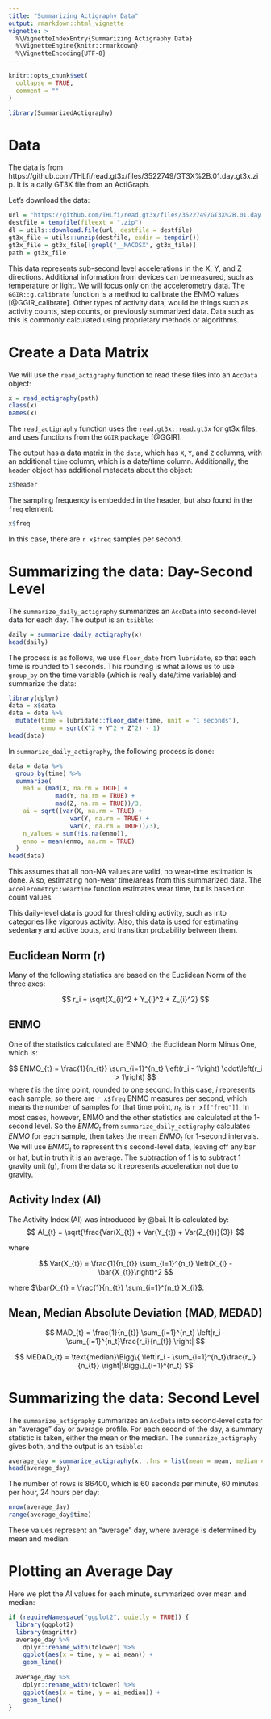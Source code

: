 ```yaml
---
title: "Summarizing Actigraphy Data"
output: rmarkdown::html_vignette
vignette: >
  %\VignetteIndexEntry{Summarizing Actigraphy Data}
  %\VignetteEngine{knitr::rmarkdown}
  %\VignetteEncoding{UTF-8}
---
```


```r
knitr::opts_chunk$set(
  collapse = TRUE,
  comment = ""
)
```

```r
library(SummarizedActigraphy)
```

# Data

The data is from https://github.com/THLfi/read.gt3x/files/3522749/GT3X%2B.01.day.gt3x.zip.  It is a daily GT3X file from an ActiGraph. 

Let's download the data:

```r
url = "https://github.com/THLfi/read.gt3x/files/3522749/GT3X%2B.01.day.gt3x.zip"
destfile = tempfile(fileext = ".zip")
dl = utils::download.file(url, destfile = destfile)
gt3x_file = utils::unzip(destfile, exdir = tempdir())
gt3x_file = gt3x_file[!grepl("__MACOSX", gt3x_file)]
path = gt3x_file
```

This data represents sub-second level accelerations in the X, Y, and Z directions.  Additional information from devices can be measured, such as temperature or light.  We will focus only on the accelerometry data.  The `GGIR::g.calibrate` function is a method to calibrate the ENMO values [@GGIR_calibrate].  Other types of activity data, would be things such as activity counts, step counts, or previously summarized data.  Data such as this is commonly calculated using proprietary methods or algorithms.  

# Create a Data Matrix

We will use the `read_actigraphy` function to read these files into an `AccData` object:

```r
x = read_actigraphy(path)
class(x)
names(x)
```

The `read_actigraphy` function uses the `read.gt3x::read.gt3x` for gt3x files, and uses functions from the `GGIR` package [@GGIR].  

The output has a data matrix in the `data`, which has `X`, `Y`, and `Z` columns, with an additional `time` column, which is a date/time column.  Additionally, the `header` object has additional metadata about the object:


```r
x$header
```

The sampling frequency is embedded in the header, but also found in the `freq` element:
```r
x$freq
```

In this case, there are `r x$freq` samples per second.

# Summarizing the data: Day-Second Level

The `summarize_daily_actigraphy` summarizes an `AccData` into second-level data for each day.   The output is an `tsibble`:

```r
daily = summarize_daily_actigraphy(x)
head(daily)
```

The process is as follows, we use `floor_date` from `lubridate`, so that each time is rounded to 1 seconds.  This rounding is what allows us to use `group_by` on the time variable (which is really date/time variable) and summarize the data:

```r
library(dplyr)
data = x$data
data = data %>% 
  mutate(time = lubridate::floor_date(time, unit = "1 seconds"),
         enmo = sqrt(X^2 + Y^2 + Z^2) - 1)
head(data)
```

In `summarize_daily_actigraphy`, the following process is done:

```r
data = data %>%
  group_by(time) %>%
  summarize(
    mad = (mad(X, na.rm = TRUE) + 
             mad(Y, na.rm = TRUE) +
             mad(Z, na.rm = TRUE))/3,
    ai = sqrt((var(X, na.rm = TRUE) + 
                 var(Y, na.rm = TRUE) + 
                 var(Z, na.rm = TRUE))/3),
    n_values = sum(!is.na(enmo)),
    enmo = mean(enmo, na.rm = TRUE)
  )
head(data)
```

This assumes that all non-NA values are valid, no wear-time estimation is done.  Also, estimating non-wear time/areas from this summarized data.  The `accelerometry::weartime` function estimates wear time, but is based on count values.  

This daily-level data is good for thresholding activity, such as into categories like vigorous activity.  Also, this data is used for estimating sedentary and active bouts, and transition probability between them.   

## Euclidean Norm (r)

Many of the following statistics are based on the Euclidean Norm of the three axes:

$$
r_i = \sqrt{X_{i}^2 + Y_{i}^2 + Z_{i}^2}
$$

## ENMO 

One of the statistics calculated are ENMO, the Euclidean Norm Minus One, which is:

$$
ENMO_{t} = \frac{1}{n_{t}} \sum_{i=1}^{n_t} \left(r_i - 1\right) \cdot\left(r_i > 1\right)
$$
where $t$ is the time point, rounded to one second.  In this case, $i$ represents each sample, so there are `r x$freq` ENMO measures per second, which means the number of samples for that time point, $n_{t}$, is `r x[["freq"]]`.  In most cases, however, ENMO and the other statistics are calculated at the 1-second level.  So the $ENMO_{t}$ from `summarize_daily_actigraphy` calculates $ENMO$ for each sample, then takes the mean $ENMO_{t}$ for 1-second intervals.  We will use $ENMO_{t}$ to represent this second-level data, leaving off any bar or hat, but in truth it is an average.  The subtraction of $1$ is to subtract $1$ gravity unit (g), from the data so it represents acceleration not due to gravity.

## Activity Index (AI)

The Activity Index (AI) was introduced by @bai.  It is calculated by:
$$
AI_{t} = \sqrt{\frac{Var(X_{t}) + Var(Y_{t}) + Var(Z_{t})}{3}}
$$

where 

$$
Var(X_{t}) = \frac{1}{n_{t}} \sum_{i=1}^{n_t} \left(X_{i} - \bar{X_{t}}\right)^2
$$

where $\bar{X_{t} = \frac{1}{n_{t}} \sum_{i=1}^{n_t} X_{i}$.  

## Mean, Median Absolute Deviation (MAD, MEDAD)


$$
MAD_{t} = \frac{1}{n_{t}} \sum_{i=1}^{n_t} \left|r_i - \sum_{i=1}^{n_t}\frac{r_i}{n_{t}} \right|
$$

$$
MEDAD_{t} = \text{median}\Bigg\{ \left|r_i - \sum_{i=1}^{n_t}\frac{r_i}{n_{t}} \right|\Bigg\}_{i=1}^{n_t}
$$

# Summarizing the data: Second Level

The `summarize_actigraphy` summarizes an `AccData` into second-level data for an "average" day or average profile.   For each second of the day, a summary statistic is taken, either the mean or the median.  The `summarize_actigraphy` gives both, and the output is an `tsibble`:

```r
average_day = summarize_actigraphy(x, .fns = list(mean = mean, median = median),)
head(average_day)
```

The number of rows is 86400, which is 60 seconds per minute, 60 minutes per hour, 24 hours per day: 

```r
nrow(average_day)
range(average_day$time)
```

These values represent an "average" day, where average is determined by mean and median.  

# Plotting an Average Day

Here we plot the AI values for each minute, summarized over mean and median:

```r
if (requireNamespace("ggplot2", quietly = TRUE)) {
  library(ggplot2)
  library(magrittr)
  average_day %>%
    dplyr::rename_with(tolower) %>% 
    ggplot(aes(x = time, y = ai_mean)) +
    geom_line()
  
  average_day %>%
    dplyr::rename_with(tolower) %>% 
    ggplot(aes(x = time, y = ai_median)) +
    geom_line()
}
```

